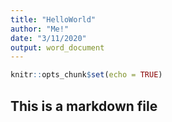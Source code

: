 ```yaml
---
title: "HelloWorld"
author: "Me!"
date: "3/11/2020"
output: word_document
---
```


```r
knitr::opts_chunk$set(echo = TRUE)
```

## This is a markdown file